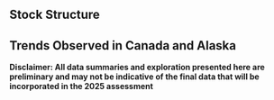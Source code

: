 
## Stock Structure



## Trends Observed in Canada and Alaska


**Disclaimer: All data summaries and exploration presented here are preliminary and may not be indicative of the final data that will be incorporated in the 2025 assessment**


